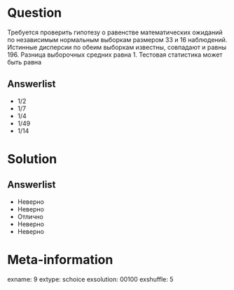 Question
========
  Требуется проверить гипотезу о равенстве математических ожиданий по независимым нормальным выборкам размером 33 и 16 наблюдений. Истинные дисперсии по обеим выборкам известны, совпадают и равны 196. Разница выборочных средних равна 1. Тестовая статистика может быть равна

Answerlist
----------
*  $1/2$
*  $1/7$
*  $1/4$
*  $1/49$
*  $1/14$

Solution
========

Answerlist
----------
*  Неверно
*  Неверно
*  Отлично
*  Неверно
*  Неверно

Meta-information
================
exname: 9
extype: schoice
exsolution: 00100
exshuffle: 5
